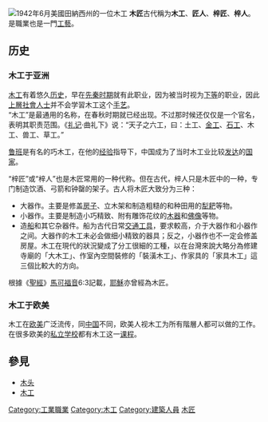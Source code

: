 {{Unreferenced|time=2021-05-19T07:19:30+00:00}}
[[File:PalmercarpenterA.jpg|1942年6月美國田納西州的一位木工]]
'''木匠'''古代稱为'''木工'''、'''匠人'''、'''梓匠'''、'''梓人'''。是職業也是一門[[工藝|工藝]]。

== 历史 ==
=== 木工于亚洲 ===
[[木工|木工]]有着悠久[[历史|历史]]，早在[[先秦时期|先秦时期]]就有此职业，因为被当时视为[[下等|下等]]的职业，因此[[上層社會人士|上層社會人士]]并不会学習木工这个[[手艺|手艺]]。<br/>

“木工”是最通用的名称，在春秋时期就已经出现。不过那时候还仅仅是一个官名，表明其职责范围。《[[礼记|礼记]]·曲礼下》说：“天子之六工，曰：土工、[[金工|金工]]、[[石工|石工]]、木工、兽工、草工。”

[[鲁班|鲁班]]是有名的巧木工，在他的[[经验|经验]]指导下，中国成为了当时木工业比较[[发达|发达]]的[[国家|国家]]。

“梓匠”或“梓人”也是木匠常用的一种代称。但在古代，梓人只是木匠中的一种，专门制造饮酒、弓箭和钟罄的架子。古人将木匠大致分为三种：
*大器作。主要是修盖[[房子|房子]]、立木架和制造粗糙的和种田用的[[犁|犁]][[耙|耙]]等物。
*小器作。主要是制造小巧精致、附有雕饰花纹的[[木器|木器]]和[[佛像|佛像]]等物。
*造[[船|船]]和其它杂器件。船为古代日常[[交通工具|交通工具]]，要求較高，介于大器作和小器作之间。大器作的木工未必会做细小精致的器具；反之，小器作也不一定会修盖房屋。木工在現代的狀況變成了分工很細的工種，以在台灣來說大略分為修建寺廟的「大木工」、作室內空間裝修的「裝潢木工」、作家具的「家具木工」這三個比較大的方向。

根據《[[聖經|聖經]]》[[馬可福音|馬可福音]]6:3記載，[[耶穌|耶穌]]亦曾經為木匠。

=== 木工于欧美 ===
木工在[[欧美|欧美]]广泛流传，同[[中国|中国]]不同，欧美人视木工为所有階層人都可以做的工作。在很多欧美的[[私立学校|私立学校]]都有木工这一[[课程|课程]]。

== 參見 ==
*[[木头|木头]]
*[[木工|木工]]

{{木工}}

[[Category:工業職業|Category:工業職業]]
[[Category:木工|Category:木工]]
[[Category:建築人員|Category:建築人員]]
[[Category:木匠|]]